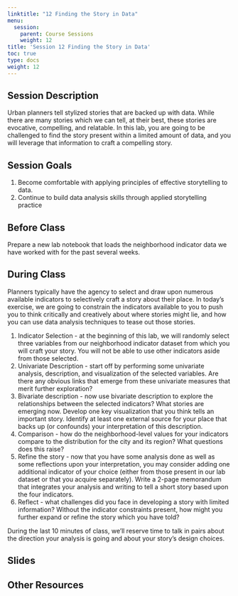 ```yaml
---
linktitle: "12 Finding the Story in Data"
menu:
  session:
    parent: Course Sessions
    weight: 12
title: 'Session 12 Finding the Story in Data'
toc: true
type: docs
weight: 12
---
```


## Session Description

Urban planners tell stylized stories that are backed up with data. While there are many stories which we can tell, at their best, these stories are evocative, compelling, and relatable. In this lab, you are going to be challenged to find the story present within a limited amount of data, and you will leverage that information to craft a compelling story.

## Session Goals

1. Become comfortable with applying principles of effective storytelling to data.
2. Continue to build data analysis skills through applied storytelling practice

## Before Class

Prepare a new lab notebook that loads the neighborhood indicator data we have worked with for the past several weeks.

## During Class

Planners typically have the agency to select and draw upon numerous available indicators to selectively craft a story about their place. In today’s exercise, we are going to constrain the indicators available to you to push you to think critically and creatively about where stories might lie, and how you can use data analysis techniques to tease out those stories.

1. Indicator Selection - at the beginning of this lab, we will randomly select three variables from our neighborhood indicator dataset from which you will craft your story. You will not be able to use other indicators aside from those selected.
2. Univariate Description - start off by performing some univariate analysis, description, and visualization of the selected variables. Are there any obvious links that emerge from these univariate measures that merit further exploration?
3. Bivariate description - now use bivariate description to explore the relationships between the selected indicators? What stories are emerging now. Develop one key visualization that you think tells an important story. Identify at least one external source for your place that backs up (or confounds) your interpretation of this description.
4. Comparison - how do the neighborhood-level values for your indicators compare to the distribution for the city and its region? What questions does this raise?
5. Refine the story - now that you have some analysis done as well as some reflections upon your interpretation, you may consider adding one additional indicator of your choice (either from those present in our lab dataset or that you acquire separately). Write a 2-page memorandum that integrates your analysis and writing to tell a short story based upon the four indicators.
6. Reflect - what challenges did you face in developing a story with limited information? Without the indicator constraints present, how might you further expand or refine the story which you have told?

During the last 10 minutes of class, we’ll reserve time to talk in pairs about the direction your analysis is going and about your story’s design choices.

## Slides

## Other Resources
